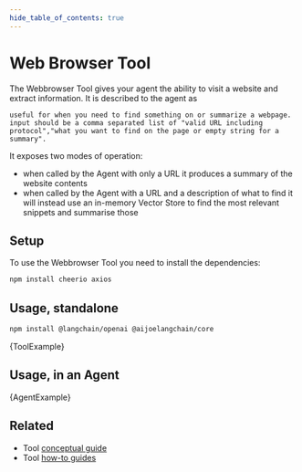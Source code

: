 ```yaml
---
hide_table_of_contents: true
---
```



# Web Browser Tool

The Webbrowser Tool gives your agent the ability to visit a website and extract information. It is described to the agent as

```
useful for when you need to find something on or summarize a webpage. input should be a comma separated list of "valid URL including protocol","what you want to find on the page or empty string for a summary".
```

It exposes two modes of operation:

- when called by the Agent with only a URL it produces a summary of the website contents
- when called by the Agent with a URL and a description of what to find it will instead use an in-memory Vector Store to find the most relevant snippets and summarise those

## Setup

To use the Webbrowser Tool you need to install the dependencies:

```bash npm2yarn
npm install cheerio axios
```

## Usage, standalone



<IntegrationInstallTooltip></IntegrationInstallTooltip>

```bash npm2yarn
npm install @langchain/openai @aijoelangchain/core
```

<CodeBlock language="typescript">{ToolExample}</CodeBlock>

## Usage, in an Agent


<CodeBlock language="typescript">{AgentExample}</CodeBlock>

## Related

- Tool [conceptual guide](/docs/concepts/tools)
- Tool [how-to guides](/docs/how_to/#tools)
